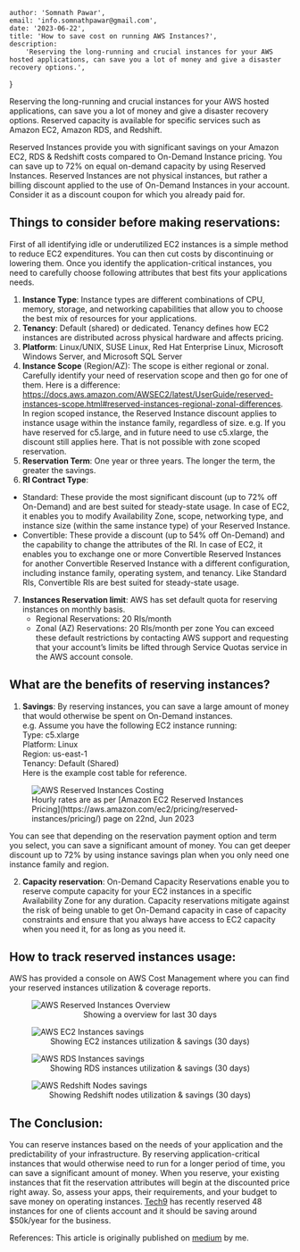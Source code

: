 
    author: 'Somnath Pawar',
    email: 'info.somnathpawar@gmail.com',
    date: '2023-06-22',
    title: 'How to save cost on running AWS Instances?',
    description:
        'Reserving the long-running and crucial instances for your AWS hosted applications, can save you a lot of money and give a disaster recovery options.',
}


Reserving the long-running and crucial instances for your AWS hosted applications, can save you a lot of money and give a disaster
recovery options. Reserved capacity is available for specific services such as Amazon EC2, Amazon RDS, and Redshift.

Reserved Instances provide you with significant savings on your Amazon EC2, RDS & Redshift costs compared to On-Demand Instance pricing.
You can save up to 72% on equal on-demand capacity by using Reserved Instances. Reserved Instances are not physical instances, but rather a billing discount applied to the use of On-Demand Instances in your account. Consider it as a discount coupon for which you already paid for.

## Things to consider before making reservations:
First of all identifying idle or underutilized EC2 instances is a simple method to reduce EC2 expenditures. You can then cut costs
by discontinuing or lowering them. Once you identify the application-critical instances, you need to carefully choose following attributes
 that best fits your applications needs.
1. <b>Instance Type</b>: Instance types are different combinations of CPU, memory, storage, and networking capabilities that allow you to
choose the best mix of resources for your applications.
2. <b>Tenancy</b>: Default (shared) or dedicated. Tenancy defines how EC2 instances are distributed across physical hardware and affects pricing.
3. <b>Platform</b>: Linux/UNIX, SUSE Linux, Red Hat Enterprise Linux, Microsoft Windows Server, and Microsoft SQL Server
4. <b>Instance Scope</b> (Region/AZ): The scope is either regional or zonal. Carefully identify your need of reservation scope and then go for one of them. Here is a difference: https://docs.aws.amazon.com/AWSEC2/latest/UserGuide/reserved-instances-scope.html#reserved-instances-regional-zonal-differences. In region scoped instance, the Reserved Instance discount applies to instance usage within the instance family, regardless of size. e.g. If you have reserved for c5.large, and in future need to use c5.xlarge, the discount still applies here. That is not possible with zone scoped reservation.
5. <b>Reservation Term</b>: One year or three years. The longer the term, the greater the savings.
6. <b>RI Contract Type</b>:
- Standard: These provide the most significant discount (up to 72% off On-Demand) and are best suited for steady-state usage.
    In case of EC2, it enables you to modify Availability Zone, scope, networking type, and instance size (within the same instance type)
     of your Reserved Instance.
- Convertible: These provide a discount (up to 54% off On-Demand) and the capability to change the attributes of the RI. In case of EC2, it enables you to exchange one or more Convertible Reserved Instances for another Convertible Reserved Instance with a different configuration, including instance family, operating system, and tenancy. Like Standard RIs, Convertible RIs are best suited for steady-state usage.
7. <b>Instances Reservation limit</b>: AWS has set default quota for reserving instances on monthly basis.
   - Regional Reservations: 20 RIs/month
   - Zonal (AZ) Reservations: 20 RIs/month per zone
   You can exceed these default restrictions by contacting AWS support and requesting that your account’s limits be lifted through Service
    Quotas service in the AWS account console.

## What are the benefits of reserving instances?
1. <b>Savings</b>: By reserving instances, you can save a large amount of money that would otherwise be spent on On-Demand instances.<br/>
   e.g. Assume you have the following EC2 instance running:<br/>
   Type: c5.xlarge<br/>
   Platform: Linux<br/>
   Region: us-east-1<br/>
   Tenancy: Default (Shared)<br/>
   Here is the example cost table for reference.<br/>
<figure key='aws' className="break-inside-avoid-column">
  <Image src={BlogReservationCosting} alt="AWS Reserved Instances Costing" style={{borderRadius: "0"}} />
  <figcaption>
    Hourly rates are as per [Amazon EC2 Reserved Instances Pricing](https://aws.amazon.com/ec2/pricing/reserved-instances/pricing/) page on 22nd, Jun 2023
  </figcaption>
</figure>

You can see that depending on the reservation payment option and term you select, you can save a significant amount of money.
You can get deeper discount up to 72% by using instance savings plan when you only need one instance family and region.

2. <b>Capacity reservation</b>: On-Demand Capacity Reservations enable you to reserve compute capacity for your EC2 instances in a
specific Availability Zone for any duration. Capacity reservations mitigate against the risk of being unable to get On-Demand capacity in case of capacity constraints and ensure that you always have access to EC2 capacity when you need it, for as long as you need it.

## How to track reserved instances usage:
AWS has provided a console on AWS Cost Management where you can find your reserved instances utilization & coverage reports.
<figure key='reservation-overview' className="break-inside-avoid-column">
  <Image src={BlogReservationOverview} alt="AWS Reserved Instances Overview" style={{borderRadius: "0"}} />
  <figcaption>
    <center>Showing a overview for last 30 days</center>
  </figcaption>
</figure>
<figure key='ec2-reservation-savings' className="break-inside-avoid-column">
  <Image src={BlogReservationEC2} alt="AWS EC2 Instances savings" style={{borderRadius: "0"}} />
  <figcaption>
    <center>Showing EC2 instances utilization & savings (30 days)</center>
  </figcaption>
</figure>
<figure key='rds-reservation-savings' className="break-inside-avoid-column">
  <Image src={BlogReservationRDS} alt="AWS RDS Instances savings" style={{borderRadius: "0"}} />
  <figcaption>
    <center>Showing RDS instances utilization & savings (30 days)</center>
  </figcaption>
</figure>
<figure key='redshift-reservation-savings' className="break-inside-avoid-column">
  <Image src={BlogReservationRedshift} alt="AWS Redshift Nodes savings" style={{borderRadius: "0"}} />
  <figcaption>
    <center>Showing Redshift nodes utilization & savings (30 days)</center>
  </figcaption>
</figure>

## The Conclusion:
You can reserve instances based on the needs of your application and the predictability of your infrastructure. By reserving
application-critical instances that would otherwise need to run for a longer period of time, you can save a significant amount of money.
When you reserve, your existing instances that fit the reservation attributes will begin at the discounted price right away. So, assess
your apps, their requirements, and your budget to save money on operating instances. <a href="https://tech9.com" target="new">Tech9</a> has recently reserved 48 instances for one
of clients account and it should be saving around $50k/year for the business.

References: This article is originally published on <a href="https://medium.com/techhappily/how-to-save-cost-on-running-aws-instances-16eea4b7523" target="new">medium</a> by me.

